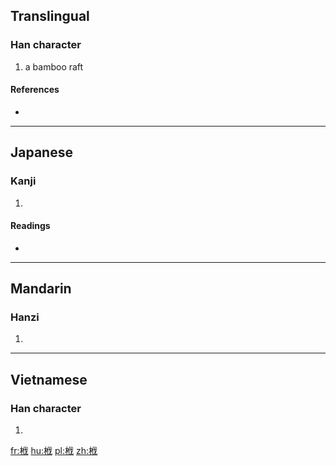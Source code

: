 ==Translingual==

===Han character===
{{Han char|rn=75|rad=木|as=06|sn=10|four=|canj=木人戈 (DOI)}}

# a bamboo raft

====References====
* {{Han ref|kx=0523.190|dkj=14731|dj=0911.160|hdz=21201.010|uh=6830|ud=26672}}

----

==Japanese==

===Kanji===
{{ja-kanji|grade=|rs=木06}}

# {{defn|lang=ja|sort=木06}}

====Readings====
* {{ja-readings|on=[[はつ]] (hatsu), [[ぼち]] (bochi)|kun=[[いかだ]] (ikada)}}

----

==Mandarin==

===Hanzi===
{{cmn-hanzi|pin=[[fá]] ([[fa2]]), [[xiàng]] ([[xiang4]]), [[yáng]] ([[yang2]]), [[yàng]] ([[yang4]])|wg=fa<sup>2</sup>, hsiang<sup>4</sup>, yang<sup>2</sup>, yang<sup>4</sup>}}

# {{defn|lang=cmn|sort=木06}}

----

==Vietnamese==

===Han character===
{{vi-hantu|[[phiệt]]|rs=木06}}

# {{defn|lang=vi|sort=木06}}

[[fr:栰]]
[[hu:栰]]
[[pl:栰]]
[[zh:栰]]